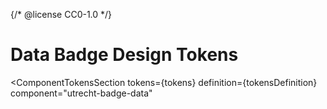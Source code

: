 {/* @license CC0-1.0 */}


<Meta id="css-data-badge--tokens" title="CSS Component/Badge/Data Badge/Design Tokens" />

# Data Badge Design Tokens

<ComponentTokensSection
  tokens={tokens}
  definition={tokensDefinition}
  component="utrecht-badge-data"
></ComponentTokensSection>
